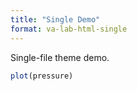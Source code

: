 ```yaml
---
title: "Single Demo"
format: va-lab-html-single
---
```


::: {.block-bg}
Single-file theme demo.
:::

```r
plot(pressure)
```
